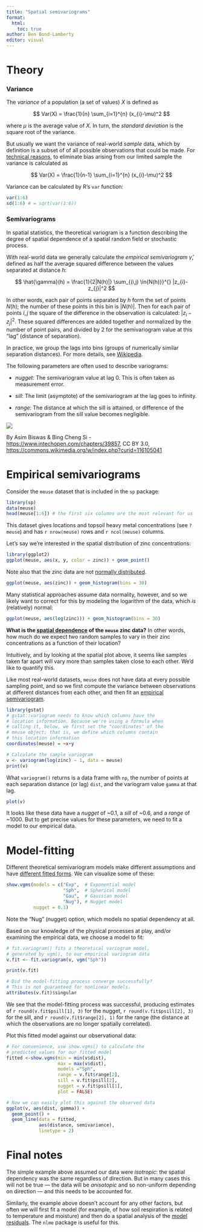 ```yaml
---
title: "Spatial semivariograms"
format:
  html:
    toc: true
author: Ben Bond-Lamberty
editor: visual
---
```


# Theory

### Variance

The *variance* of a population (a set of values) $X$ is defined as

$$
Var(X) = \frac{1}{n} \sum_{i=1}^{n} (x_{i}-\mu)^2 
$$

where $\mu$ is the average value of $X$. In turn, the *standard deviation* is the square root of the variance.

But usually we want the variance of real-world *sample* data, which by definition is a subset of of all possible observations that could be made. For [technical reasons](https://en.wikipedia.org/wiki/Variance#Population_variance_and_sample_variance), to eliminate bias arising from our limited sample the variance is calculated as

$$
Var(X) = \frac{1}{n-1} \sum_{i=1}^{n} (x_{i}-\mu)^2 
$$

Variance can be calculated by R's `var` function:

```r
var(1:6)
sd(1:6) # = sqrt(var(1:6))
```

### Semivariograms

In spatial statistics, the theoretical variogram is a function describing the degree of spatial dependence of a spatial random field or stochastic process.

With real-world data we generally calculate the *empirical semivariogram* $\hat{\gamma}$, defined as half the average squared difference between the values separated at distance $h$:

$$
\hat{\gamma}(h) = \frac{1}{2|N(h)|} \sum_{(i,j) \in{N(h)}}^{} |z_{i}-z_{j}|^2
$$

In other words, each pair of points separated by $h$ form the set of points $N(h)$; the number of these points in this bin is $|N(h)|$. Then for each pair of points $i,j$ the square of the difference in the observation is calculated: $|z_{i}-z_{j}|^2$. These squared differences are added together and normalized by the number of point pairs, and divided by 2 for the semivariogram value at this "lag" (distance of separation).

In practice, we group the lags into bins (groups of numerically similar separation distances). For more details, see [Wikipedia](https://en.wikipedia.org/wiki/Variogram#Empirical_variogram).

The following parameters are often used to describe variograms:

-   *nugget*: The semivariogram value at lag 0. This is often taken as measurement error.

<!-- -->

-   *sill*: The limit (asymptote) of the semivariogram at the lag goes to infinity.

-   *range*: The distance at which the sill is attained, or difference of the semivariogram from the sill value becomes negligible.

![](Schematic_variogram.svg)

By Asim Biswas & Bing Cheng Si - <https://www.intechopen.com/chapters/39857,> CC BY 3.0, <https://commons.wikimedia.org/w/index.php?curid=116105041>

# Empirical semivariograms

Consider the `meuse` dataset that is included in the `sp` package:

```r
library(sp)
data(meuse)
head(meuse[1:6]) # the first six columns are the most relevant for us
```

This dataset gives locations and topsoil heavy metal concentrations (see `?meuse`) and has `r nrow(meuse)` rows and `r ncol(meuse)` columns.

Let's say we're interested in the spatial distribution of zinc concentrations:

```r
library(ggplot2)
ggplot(meuse, aes(x, y, color = zinc)) + geom_point()
```

Note also that the zinc data are not [normally distributed](https://en.wikipedia.org/wiki/Normal_distribution).

```r
ggplot(meuse, aes(zinc)) + geom_histogram(bins = 30)
```

Many statistical approaches assume data normality, however, and so we likely want to correct for this by modeling the logarithm of the data, which *is* (relatively) normal:

```r
ggplot(meuse, aes(log(zinc))) + geom_histogram(bins = 30)
```

**What is the [spatial dependence](https://en.wikipedia.org/wiki/Spatial_analysis#Spatial_dependence) of the `meuse` zinc data?** In other words, how much do we expect two random samples to vary in their zinc concentrations as a function of their location?

Intuitively, and by looking at the spatial plot above, it seems like samples taken far apart will vary more than samples taken close to each other. We'd like to quantify this.

Like most real-world datasets, `meuse` does not have data at every possible sampling point, and so we first compute the variance between observations at different distances from each other, and then fit an [empirical semivariogram](https://en.wikipedia.org/wiki/Variogram#Empirical_variogram).

```r
library(gstat)
# gstat::variogram needs to know which columns have the 
# location information. Because we're using a formula when
# calling it, below, we first set the "coordinates" of the
# meuse object; that is, we define which columns contain
# this location information
coordinates(meuse) = ~x+y

# Calculate the sample variogram
v <- variogram(log(zinc) ~ 1, data = meuse)
print(v)
```

What `variogram()` returns is a data frame with `np`, the number of points at each separation distance (or lag) `dist`, and the variogram value `gamma` at that lag.

```r
plot(v)
```

It looks like these data have a *nugget* of \~0.1, a *sill* of \~0.6, and a *range* of \~1000. But to get precise values for these parameters, we need to fit a model to our empirical data.

# Model-fitting

Different theoretical semivariogram models make different assumptions and have [different fitted forms](https://en.wikipedia.org/wiki/Variogram#Variogram_models). We can visualize some of these:

```r
show.vgms(models = c("Exp",  # Exponential model
                     "Sph",  # Spherical model
                     "Gau",  # Gaussian model
                     "Nug"), # Nugget model
          nugget = 0.1)
```

Note the "Nug" (nugget) option, which models no spatial dependency at all.

Based on our knowledge of the physical processes at play, and/or examining the empirical data, we choose a model to fit:

```r
# fit.variogram() fits a theoretical variogram model,
# generated by vgm(), to our empirical variogram data 
v.fit <- fit.variogram(v, vgm("Sph"))

print(v.fit)

# Did the model-fitting process converge successfully?
# This is not guaranteed for nonlinear models.
attributes(v.fit)$singular
```

We see that the model-fitting process was successful, producing estimates of `r round(v.fit$psill[1], 3)` for the nugget, `r round(v.fit$psill[2], 3)` for the sill, and `r round(v.fit$range[2], 1)` for the range (the distance at which the observations are no longer spatially correlated).

Plot this fitted model against our observational data:

```r
# For convenience, use show.vgms() to calculate the
# predicted values for our fitted model
fitted <-show.vgms(min = min(v$dist), 
                   max = max(v$dist), 
                   models ="Sph",
                   range = v.fit$range[2],
                   sill = v.fit$psill[2],
                   nugget = v.fit$psill[1],
                   plot = FALSE)

# Now we can easily plot this against the observed data
ggplot(v, aes(dist, gamma)) + 
  geom_point() + 
  geom_line(data = fitted, 
            aes(distance, semivariance),
            linetype = 2)
```

# Final notes

The simple example above assumed our data were *isotropic*: the spatial dependency was the same regardless of direction. But in many cases this will not be true — the data will be *anisotopic* and so non-uniform depending on direction — and this needs to be accounted for.

Similarly, the example above doesn't account for any other factors, but often we will first fit a model (for example, of how soil respiration is related to temperature and moisture) and then do a spatial analysis of the [model residuals](https://en.wikipedia.org/wiki/Errors_and_residuals). The `nlme` package is useful for this.
